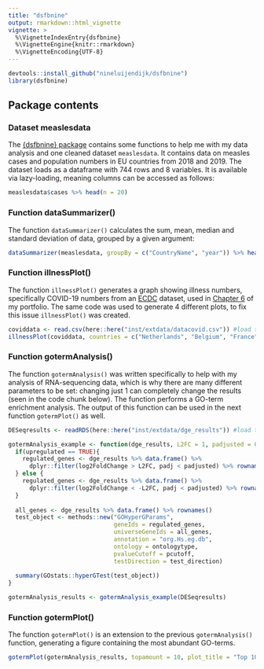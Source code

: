 ```yaml
---
title: "dsfbnine"
output: rmarkdown::html_vignette
vignette: >
  %\VignetteIndexEntry{dsfbnine}
  %\VignetteEngine{knitr::rmarkdown}
  %\VignetteEncoding{UTF-8}
---
```


```r
devtools::install_github("nineluijendijk/dsfbnine")
library(dsfbnine)
```

## Package contents

### Dataset measlesdata

The [{dsfbnine} package](https://github.com/nineluijendijk/dsfbnine) contains some functions to help me with my data analysis and one cleaned dataset `measlesdata`. It contains data on measles cases and population numbers in EU countries from 2018 and 2019. The dataset loads as a dataframe with 744 rows and 8 variables. It is available via lazy-loading, meaning columns can be accessed as follows:

```r
measlesdata$cases %>% head(n = 20)
```

### Function dataSummarizer()

The function `dataSummarizer()` calculates the sum, mean, median and standard deviation of data, grouped by a given argument:

```r
dataSummarizer(measlesdata, groupBy = c("CountryName", "year")) %>% head(n = 10)
```

### Function illnessPlot()

The function `illnessPlot()` generates a graph showing illness numbers, specifically COVID-19 numbers from an [ECDC](https://www.ecdc.europa.eu/en/covid-19/data) dataset, used in [Chapter 6](https://nineluijendijk.github.io/parameterized.html) of my portfolio. The same code was used to generate 4 different plots, to fix this issue `illnessPlot()` was created.

```r
coviddata <- read.csv(here::here("inst/extdata/datacovid.csv")) #load the data
illnessPlot(coviddata, countries = c("Netherlands", "Belgium", "France"), years = 2020:2022, parameter = cases)
```

### Function gotermAnalysis()

The function `gotermAnalysis()` was written specifically to help with my analysis of RNA-sequencing data, which is why there are many different parameters to be set: changing just 1 can completely change the results (seen in the code chunk below). The function performs a GO-term enrichment analysis. The output of this function can be used in the next function `gotermPlot()` as well.

```r
DESeqresults <- readRDS(here::here("inst/extdata/dge_results")) #load the data object of class "DESeqResults"

gotermAnalysis_example <- function(dge_results, L2FC = 1, padjusted = 0.01, ontologytype = "BP", pcutoff = 1, test_direction = "over", upregulated = TRUE) {
  if(upregulated == TRUE){
    regulated_genes <- dge_results %>% data.frame() %>%
      dplyr::filter(log2FoldChange > L2FC, padj < padjusted) %>% rownames()
  } else {
    regulated_genes <- dge_results %>% data.frame() %>%
      dplyr::filter(log2FoldChange < -L2FC, padj < padjusted) %>% rownames()
  }
  
  all_genes <- dge_results %>% data.frame() %>% rownames()
  test_object <- methods::new("GOHyperGParams",
                              geneIds = regulated_genes,
                              universeGeneIds = all_genes,
                              annotation = "org.Hs.eg.db",
                              ontology = ontologytype,
                              pvalueCutoff = pcutoff,
                              testDirection = test_direction)
  
  summary(GOstats::hyperGTest(test_object))
}

gotermAnalysis_results <- gotermAnalysis_example(DESeqresults)
```

### Function gotermPlot()

The function `gotermPlot()` is an extension to the previous `gotermAnalysis()` function, generating a figure containing the most abundant GO-terms.

```r
gotermPlot(gotermAnalysis_results, topamount = 10, plot_title = "Top 10 upregulated GO-terms")
```

